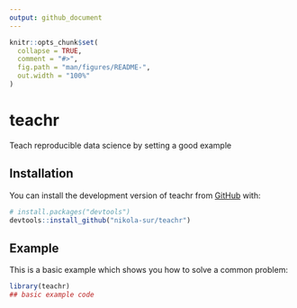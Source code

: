 ```yaml
---
output: github_document
---
```


<!-- README.md is generated from README.Rmd. Please edit that file -->

```r
knitr::opts_chunk$set(
  collapse = TRUE,
  comment = "#>",
  fig.path = "man/figures/README-",
  out.width = "100%"
)
```

# teachr

<!-- badges: start -->
<!-- badges: end -->

Teach reproducible data science by setting a good example

## Installation

You can install the development version of teachr from [GitHub](https://github.com/) with:

``` r
# install.packages("devtools")
devtools::install_github("nikola-sur/teachr")
```
## Example

This is a basic example which shows you how to solve a common problem:

```r
library(teachr)
## basic example code
```


